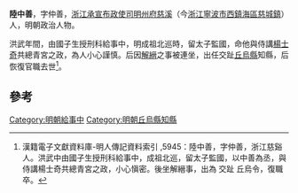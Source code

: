 '''陸中善'''，字仲善，[[浙江承宣布政使司|浙江承宣布政使司]][[明州府|明州府]][[慈溪|慈溪]]（今[[浙江|浙江]][[寧波市|寧波市]][[西鎮海區|西鎮海區]][[慈城鎮|慈城鎮]]）人，明朝政治人物。

洪武年間，由國子生授刑科給事中，明成祖北巡時，留太子監國，命他與侍講[[楊士奇|楊士奇]]共總青宮之政，為人小心謹慎。后因[[解縉|解縉]]之事被連坐，出任交趾[[丘烏縣|丘烏縣]]知縣，后恢復官職去世<ref>漢籍電子文獻資料庫-明人傳記資料索引 ,5945：陸中善，字仲善，浙江慈谿人。洪武中由國子生授刑科給事中，成祖北巡，留太子監國，以中善為丞，與侍講楊士奇共總青宮之政，小心愼密。後坐解縉事，出為 交趾 丘烏令，復職卒。</ref>。

==參考==
{{reflist}}
{{明朝人物小作品}}
[[Category:明朝給事中|Category:明朝給事中]]
[[Category:明朝丘烏縣知縣|Category:明朝丘烏縣知縣]]